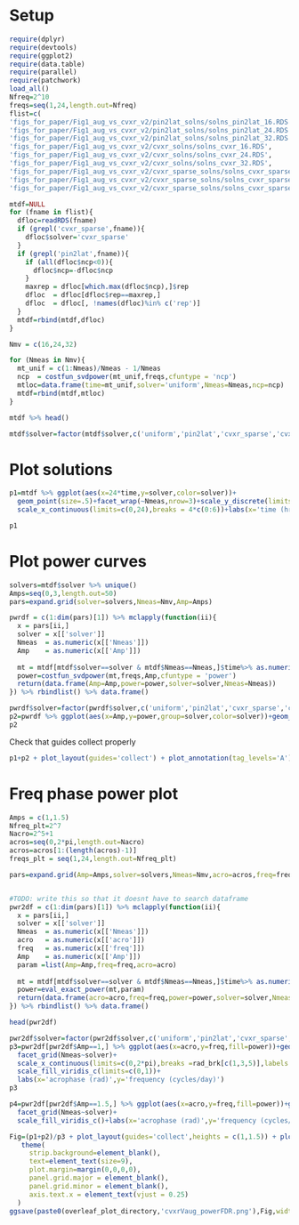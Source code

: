 # Setup
```r
require(dplyr)
require(devtools)
require(ggplot2)
require(data.table)
require(parallel)
require(patchwork)
load_all()
Nfreq=2^10
freqs=seq(1,24,length.out=Nfreq)
flist=c(
'figs_for_paper/Fig1_aug_vs_cvxr_v2/pin2lat_solns/solns_pin2lat_16.RDS',
'figs_for_paper/Fig1_aug_vs_cvxr_v2/pin2lat_solns/solns_pin2lat_24.RDS',
'figs_for_paper/Fig1_aug_vs_cvxr_v2/pin2lat_solns/solns_pin2lat_32.RDS',
'figs_for_paper/Fig1_aug_vs_cvxr_v2/cvxr_solns/solns_cvxr_16.RDS',
'figs_for_paper/Fig1_aug_vs_cvxr_v2/cvxr_solns/solns_cvxr_24.RDS',
'figs_for_paper/Fig1_aug_vs_cvxr_v2/cvxr_solns/solns_cvxr_32.RDS',
'figs_for_paper/Fig1_aug_vs_cvxr_v2/cvxr_sparse_solns/solns_cvxr_sparse_16.RDS',
'figs_for_paper/Fig1_aug_vs_cvxr_v2/cvxr_sparse_solns/solns_cvxr_sparse_24.RDS',
'figs_for_paper/Fig1_aug_vs_cvxr_v2/cvxr_sparse_solns/solns_cvxr_sparse_32.RDS')

mtdf=NULL
for (fname in flist){
  dfloc=readRDS(fname)
  if (grepl('cvxr_sparse',fname)){
    dfloc$solver='cvxr_sparse'
  }
  if (grepl('pin2lat',fname)){
    if (all(dfloc$ncp<0)){
      dfloc$ncp=-dfloc$ncp
    }
    maxrep = dfloc[which.max(dfloc$ncp),]$rep
    dfloc  = dfloc[dfloc$rep==maxrep,] 
    dfloc  = dfloc[, !names(dfloc)%in% c('rep')]
  }
  mtdf=rbind(mtdf,dfloc)
}

Nmv = c(16,24,32)

for (Nmeas in Nmv){
  mt_unif = c(1:Nmeas)/Nmeas - 1/Nmeas
  ncp  = costfun_svdpower(mt_unif,freqs,cfuntype = 'ncp')
  mtloc=data.frame(time=mt_unif,solver='uniform',Nmeas=Nmeas,ncp=ncp)
  mtdf=rbind(mtdf,mtloc)
}

mtdf %>% head()

mtdf$solver=factor(mtdf$solver,c('uniform','pin2lat','cvxr_sparse','cvxr'))
```


# Plot solutions
```r
p1=mtdf %>% ggplot(aes(x=24*time,y=solver,color=solver))+
  geom_point(size=.5)+facet_wrap(~Nmeas,nrow=3)+scale_y_discrete(limits=rev)+
  scale_x_continuous(limits=c(0,24),breaks = 4*c(0:6))+labs(x='time (hr)')

p1

```


# Plot power curves
```r
solvers=mtdf$solver %>% unique()
Amps=seq(0,3,length.out=50)
pars=expand.grid(solver=solvers,Nmeas=Nmv,Amp=Amps)

pwrdf = c(1:dim(pars)[1]) %>% mclapply(function(ii){
  x = pars[ii,]
  solver = x[['solver']]
  Nmeas  = as.numeric(x[['Nmeas']])
  Amp    = as.numeric(x[['Amp']])
 
  mt = mtdf[mtdf$solver==solver & mtdf$Nmeas==Nmeas,]$time%>% as.numeric()
  power=costfun_svdpower(mt,freqs,Amp,cfuntype = 'power')
  return(data.frame(Amp=Amp,power=power,solver=solver,Nmeas=Nmeas))
}) %>% rbindlist() %>% data.frame()

pwrdf$solver=factor(pwrdf$solver,c('uniform','pin2lat','cvxr_sparse','cvxr'))
p2=pwrdf %>% ggplot(aes(x=Amp,y=power,group=solver,color=solver))+geom_line()+facet_wrap(~Nmeas,nrow=3)+labs(x='amplitude',y='min power')
p2

```

Check that guides collect properly
```r
p1+p2 + plot_layout(guides='collect') + plot_annotation(tag_levels='A') & theme(legend.position='bottom')
```
# Freq phase power plot
```r
Amps = c(1,1.5)
Nfreq_plt=2^7
Nacro=2^5+1
acros=seq(0,2*pi,length.out=Nacro)
acros=acros[1:(length(acros)-1)]
freqs_plt = seq(1,24,length.out=Nfreq_plt)

pars=expand.grid(Amp=Amps,solver=solvers,Nmeas=Nmv,acro=acros,freq=freqs_plt)


#TODO: write this so that it doesnt have to search dataframe
pwr2df = c(1:dim(pars)[1]) %>% mclapply(function(ii){
  x = pars[ii,]
  solver = x[['solver']]
  Nmeas  = as.numeric(x[['Nmeas']])
  acro   = as.numeric(x[['acro']])
  freq   = as.numeric(x[['freq']])
  Amp    = as.numeric(x[['Amp']]) 
  param =list(Amp=Amp,freq=freq,acro=acro) 
  
  mt = mtdf[mtdf$solver==solver & mtdf$Nmeas==Nmeas,]$time%>% as.numeric()
  power=eval_exact_power(mt,param)
  return(data.frame(acro=acro,freq=freq,power=power,solver=solver,Nmeas=Nmeas,Amp=Amp))
}) %>% rbindlist() %>% data.frame()

head(pwr2df)

```

```r
pwr2df$solver=factor(pwr2df$solver,c('uniform','pin2lat','cvxr_sparse','cvxr'))
p3=pwr2df[pwr2df$Amp==1,] %>% ggplot(aes(x=acro,y=freq,fill=power))+geom_raster()+
  facet_grid(Nmeas~solver)+
  scale_x_continuous(limits=c(0,2*pi),breaks =rad_brk[c(1,3,5)],labels = rad_lab[c(1,3,5)])+
  scale_fill_viridis_c(limits=c(0,1))+
  labs(x='acrophase (rad)',y='frequency (cycles/day)')
p3
```

```r
p4=pwr2df[pwr2df$Amp==1.5,] %>% ggplot(aes(x=acro,y=freq,fill=power))+geom_raster()+
  facet_grid(Nmeas~solver)+
  scale_fill_viridis_c()+labs(x='acrophase (rad)',y='frequency (cycles/day)')

```

```r
Fig=(p1+p2)/p3 + plot_layout(guides='collect',heights = c(1,1.5)) + plot_annotation(tag_levels='A')  &
   theme(
     strip.background=element_blank(),
     text=element_text(size=9),
     plot.margin=margin(0,0,0,0),
     panel.grid.major = element_blank(),
     panel.grid.minor = element_blank(),
     axis.text.x = element_text(vjust = 0.25)
  ) 
ggsave(paste0(overleaf_plot_directory,'cvxrVaug_powerFDR.png'),Fig,width=6,height=7,device='png',dpi=600)


```